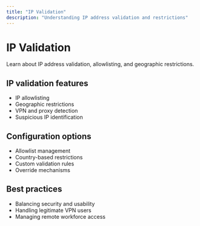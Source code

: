 ```yaml
---
title: "IP Validation"
description: "Understanding IP address validation and restrictions"
---
```


# IP Validation

Learn about IP address validation, allowlisting, and geographic restrictions.

## IP validation features

- IP allowlisting
- Geographic restrictions
- VPN and proxy detection
- Suspicious IP identification

## Configuration options

- Allowlist management
- Country-based restrictions
- Custom validation rules
- Override mechanisms

## Best practices

- Balancing security and usability
- Handling legitimate VPN users
- Managing remote workforce access

